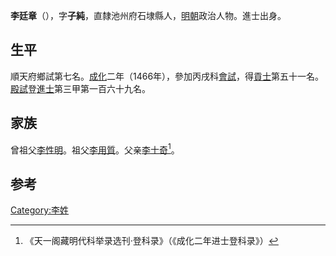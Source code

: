 {{Otheruses|other=名为李廷章的其他人物|李绯}}
{{Otheruses|other=名为李廷章的其他人物|李瑢 (成化進士)}}

'''李廷章'''（{{bd|1435年||？}}），字'''子純'''，直隸池州府石埭縣人，[[明朝|明朝]]政治人物。進士出身。

== 生平 ==
順天府鄉試第七名。[[成化|成化]]二年（1466年），參加丙戌科[[會試|會試]]，得[[貢士|貢士]]第五十一名。[[殿試|殿試]]登[[進士|進士]]第三甲第一百六十九名。

== 家族 ==
曾祖父[[李性明|李性明]]。祖父[[李用質|李用質]]。父亲[[李士奇|李士奇]]<ref>《天一阁藏明代科举录选刊·登科录》（《成化二年进士登科录》）</ref>。

==参考==
{{reflist}}

{{成化二年丙戌科殿試金榜}}

{{Authority control}}

{{DEFAULTSORT:}}
[[Category:李姓|Category:李姓]]


{{明朝人物小作品}}